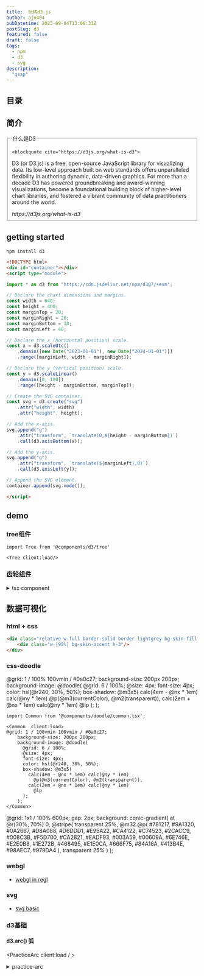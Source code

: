 ```yaml
---
title:  玩转d3.js
author: ajn404
pubDatetime: 2023-09-04T13:06:33Z
postSlug: d3
featured: false
draft: false
tags:
  - npm
  - d3
  - svg
description:
  "gsap"
---
```





<Tree client:load/>


## 目录



## 简介

<fieldset>

  <legend>什么是D3</legend>

    <blockquote cite="https://d3js.org/what-is-d3">
  <p> D3 (or D3.js) is a free, open-source JavaScript library for visualizing data. Its low-level approach built on web standards offers unparalleled flexibility in authoring dynamic, data-driven graphics. For more than a decade D3 has powered groundbreaking and award-winning visualizations, become a foundational building block of higher-level chart libraries, and fostered a vibrant community of data practitioners around the world.</p>
  <footer><cite>https://d3js.org/what-is-d3</cite></footer>
</blockquote>



</fieldset>


## getting started

```shell
npm install d3
```

```html
<!DOCTYPE html>
<div id="container"></div>
<script type="module">

import * as d3 from "https://cdn.jsdelivr.net/npm/d3@7/+esm";

// Declare the chart dimensions and margins.
const width = 640;
const height = 400;
const marginTop = 20;
const marginRight = 20;
const marginBottom = 30;
const marginLeft = 40;

// Declare the x (horizontal position) scale.
const x = d3.scaleUtc()
    .domain([new Date("2023-01-01"), new Date("2024-01-01")])
    .range([marginLeft, width - marginRight]);

// Declare the y (vertical position) scale.
const y = d3.scaleLinear()
    .domain([0, 100])
    .range([height - marginBottom, marginTop]);

// Create the SVG container.
const svg = d3.create("svg")
    .attr("width", width)
    .attr("height", height);

// Add the x-axis.
svg.append("g")
    .attr("transform", `translate(0,${height - marginBottom})`)
    .call(d3.axisBottom(x));

// Add the y-axis.
svg.append("g")
    .attr("transform", `translate(${marginLeft},0)`)
    .call(d3.axisLeft(y));

// Append the SVG element.
container.append(svg.node());

</script>
```

## demo

### tree组件

```mdx
import Tree from '@components/d3/tree'

<Tree client:load/>
```

### [齿轮组件](https://observablehq.com/d/f4715544ebbb94fd)


<Gear client:load/>

<details>
<summary>tsx component</summary>

```tsx
import * as d3 from "d3";
import { useEffect, useRef } from "react"


const Gear = () => {
    const ref = useRef<SVGSVGElement | null>(null);

    function gear({ teeth, radius, annulus, toothRadius, holeRadius }: any) {
        const n = teeth;
        let r2 = Math.abs(radius);
        let r0 = r2 - toothRadius;
        let r1 = r2 + toothRadius;
        let r3 = holeRadius;
        if (annulus) r3 = r0, r0 = r1, r1 = r3, r3 = r2 + toothRadius * 3;
        const da = Math.PI / n;
        let a0 = -Math.PI / 2 + (annulus ? Math.PI / n : 0);
        const path = ["M", r0 * Math.cos(a0), ",", r0 * Math.sin(a0)];
        let i = -1;
        while (++i < n) {
            path.push(
                "A", r0, ",", r0, " 0 0,1 ", r0 * Math.cos(a0 += da), ",", r0 * Math.sin(a0),
                "L", r2 * Math.cos(a0), ",", r2 * Math.sin(a0),
                "L", r1 * Math.cos(a0 += da / 3), ",", r1 * Math.sin(a0),
                "A", r1, ",", r1, " 0 0,1 ", r1 * Math.cos(a0 += da / 3), ",", r1 * Math.sin(a0),
                "L", r2 * Math.cos(a0 += da / 3), ",", r2 * Math.sin(a0),
                "L", r0 * Math.cos(a0), ",", r0 * Math.sin(a0)
            );
        }
        path.push("M0,", -r3, "A", r3, ",", r3, " 0 0,0 0,", r3, "A", r3, ",", r3, " 0 0,0 0,", -r3, "Z");
        return path.join("");
    }

    const graphic = () => {

        const x = Math.sin(2 * Math.PI / 3);
        const y = Math.cos(2 * Math.PI / 3);
        const svgElement = d3.select(ref.current);

        const svg = svgElement
            .attr("width", 640)
            .attr("viewBox", [-0.53, -0.53, 1.06, 1.06])
            .attr("stroke", "black")
            .attr("stroke-width", 1 / 640)
            .attr("style", `width:${100}vw;max-width: 100%; height: calc( 100vh - 100px);`);

        const frame = svg.append("g");

        const path = frame.selectAll()
            .data([
                { fill: "#c6dbef", teeth: 80, radius: -0.5, origin: [0, 0], annulus: true },
                { fill: "#6baed6", teeth: 16, radius: +0.1, origin: [0, 0] },
                { fill: "#9ecae1", teeth: 32, radius: -0.2, origin: [0, -0.3] },
                { fill: "#9ecae1", teeth: 32, radius: -0.2, origin: [-0.3 * x, -0.3 * y] },
                { fill: "#9ecae1", teeth: 32, radius: -0.2, origin: [0.3 * x, -0.3 * y] }
            ])
            .join("path")
            .attr("fill", d => d.fill)
            .attr("d", d => gear({ ...d, toothRadius: 0.008, holeRadius: 0.02 }));

        Object.assign(svg.node() as SVGSVGElement, {
            update({ angle, frameAngle }: { angle: number, frameAngle: number }) {
                path.attr("transform", d => `translate(${d.origin}) rotate(${(angle / d.radius) % 360})`);
                frame.attr("transform", `rotate(${frameAngle % 360})`);
            }
        });
    }
    useEffect(() => {
        graphic();

        let id = 0;
        const animate = () => {
            const speed = 0.08;
            let angle = 0;
            let frameAngle = 0;

            let start = 0;
            const draw = function (timestamp: number) {
                if (start === 0) {
                    start = timestamp;
                }
                // if (timestamp - start < 2000) {
                (d3.select(ref.current).node() as any).update({ angle, frameAngle });
                angle += speed;
                frameAngle += speed / 360;
                id = requestAnimationFrame(draw)
                // }
                // else {
                //     cancelAnimationFrame(id);
                // }
            }
            id = requestAnimationFrame(draw)
        }
        animate();

        // d3.select(ref.current).node()?.addEventListener("click", () => {
        //     animate();
        // })

        return () => {
            cancelAnimationFrame(id);
        }

    })

    return (
        <svg ref={ref} >
        </svg>
    )
}

export default Gear;
```

</details>


## 数据可视化

### html + css

<div class="relative w-full border-solid border-lightgrey bg-skin-fill border-[1px]">
    <div class="w-[95%] bg-skin-accent h-3"/>
</div>

```html
<div class="relative w-full border-solid border-lightgrey bg-skin-fill border-[1px]">
    <div class="w-[95%] bg-skin-accent h-3"/>
</div>
```

### css-doodle



<Common  client:load>
@grid: 1 / 100% 100vmin / #0a0c27;
    background-size: 200px 200px;
    background-image: @doodle(
      @grid: 6 / 100%;
      @size: 4px;
      font-size: 4px;
      color: hsl(@r240, 30%, 50%);
      box-shadow: @m3x5(
        calc(4em - @nx * 1em) calc(@ny * 1em)
          @p(@m3(currentColor), @m2(transparent)),
        calc(2em + @nx * 1em) calc(@ny * 1em)
          @lp
      );
    );
</Common>

```tsx
import Common from '@components/doodle/common.tsx';

<Common  client:load>
@grid: 1 / 100vmin 100vmin / #0a0c27;
    background-size: 200px 200px;
    background-image: @doodle(
      @grid: 6 / 100%;
      @size: 4px;
      font-size: 4px;
      color: hsl(@r240, 30%, 50%);
      box-shadow: @m3x5(
        calc(4em - @nx * 1em) calc(@ny * 1em)
          @p(@m3(currentColor), @m2(transparent)),
        calc(2em + @nx * 1em) calc(@ny * 1em)
          @lp
      );
    );
</Common>
```

<Common client:load>
@grid: 1x1 / 100% 600px;
gap: 2px;
background: conic-gradient(
    at @r(30%, 70%) 0,
    @stripe(
      transparent 25%, 
      @m32.@p(
        #781217, #9A1320, #0A2667, #D8A088, #D6DDD1,
        #E95A22, #CA4122, #C74523, #2CACC9, #008C3B,
        #F5D700, #CA2821, #EADF93, #003A59, #00609A,
        #6E746E, #E2E0B8, #1E272B, #468495, #E1E0CA,
        #666F75, #84A16A, #413B4E, #98AEC7, #979DA4
      ),
      transparent 25%
    )
  );
</Common>


### webgl

- [webgl in regl](/mono_notes/posts/webgl)

### svg

- [svg basic](/mono_notes/posts/svg)


### d3基础

#### d3.arc() 弧


<PracticeArc client:load  / >

<details>
  <summary>practice-arc</summary>
```tsx
import * as d3 from "d3";
import { useEffect, useRef } from "react"

export default () => {
    const ref = useRef<SVGSVGElement | null>(null);
    useEffect(() => {
        const svgElement = d3.select(ref.current);
        const g = svgElement
            .attr("width", "100")
            .attr("height", "100")
            .append("path")

        g.attr("d", d3.arc()({
            innerRadius: 19,
            outerRadius: 40,
            startAngle: -Math.PI / 2,
            endAngle: Math.PI / 2
        }))
            .attr("fill", "cornflowerblue")
            .attr("style", "transform: translate(50%, 50%)"
            )
    })

    return (
        <svg ref={ref} >
        </svg>
    )
}


```
</details>




## 链接

- [d3.js官网](https://d3js.org/what-is-d3)
- [d3 in react](https://2019.wattenberger.com/blog/react-and-d3)
- [探索d3](https://observablehq.com/explore)
- [d3 api index](https://d3js.org/api)
- [webgl](https://developer.mozilla.org/zh-CN/docs/Web/API/WebGL_API)